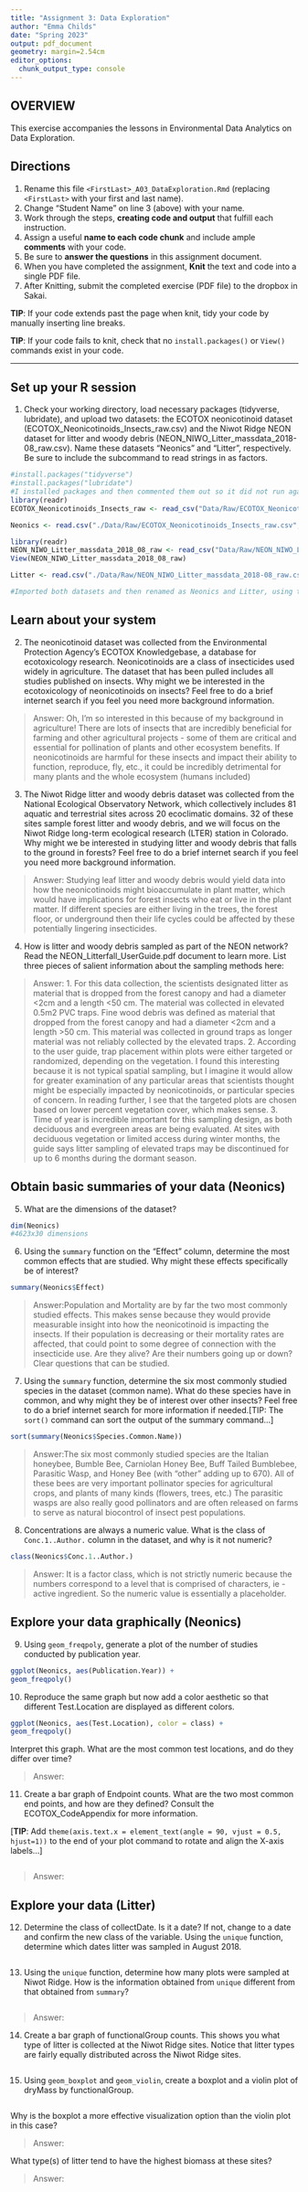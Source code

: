 ```yaml
---
title: "Assignment 3: Data Exploration"
author: "Emma Childs"
date: "Spring 2023"
output: pdf_document
geometry: margin=2.54cm
editor_options: 
  chunk_output_type: console
---
```


## OVERVIEW

This exercise accompanies the lessons in Environmental Data Analytics on Data Exploration.

## Directions

1.  Rename this file `<FirstLast>_A03_DataExploration.Rmd` (replacing `<FirstLast>` with your first and last name).
2.  Change "Student Name" on line 3 (above) with your name.
3.  Work through the steps, **creating code and output** that fulfill each instruction. 
4.  Assign a useful **name to each code chunk** and include ample **comments** with your code.
5.  Be sure to **answer the questions** in this assignment document.
6.  When you have completed the assignment, **Knit** the text and code into a single PDF file.
7.  After Knitting, submit the completed exercise (PDF file) to the dropbox in Sakai.

**TIP**: If your code extends past the page when knit, tidy your code by manually inserting line breaks.

**TIP**: If your code fails to knit, check that no `install.packages()` or `View()` commands exist in your code. 

---

## Set up your R session

1.  Check your working directory, load necessary packages (tidyverse, lubridate), and upload two datasets: the ECOTOX neonicotinoid dataset (ECOTOX_Neonicotinoids_Insects_raw.csv) and the Niwot Ridge NEON dataset for litter and woody debris (NEON_NIWO_Litter_massdata_2018-08_raw.csv). Name these datasets "Neonics" and "Litter", respectively. Be sure to include the subcommand to read strings in as factors.

```r
#install.packages("tidyverse")
#install.packages("lubridate")
#I installed packages and then commented them out so it did not run again.
library(readr)
ECOTOX_Neonicotinoids_Insects_raw <- read_csv("Data/Raw/ECOTOX_Neonicotinoids_Insects_raw.csv") 

Neonics <- read.csv("./Data/Raw/ECOTOX_Neonicotinoids_Insects_raw.csv",stringsAsFactors = TRUE)   

library(readr)
NEON_NIWO_Litter_massdata_2018_08_raw <- read_csv("Data/Raw/NEON_NIWO_Litter_massdata_2018-08_raw.csv")
View(NEON_NIWO_Litter_massdata_2018_08_raw)

Litter <- read.csv("./Data/Raw/NEON_NIWO_Litter_massdata_2018-08_raw.csv",stringsAsFactors = TRUE)   

#Imported both datasets and then renamed as Neonics and Litter, using the string as factors command.  
```

## Learn about your system

2.  The neonicotinoid dataset was collected from the Environmental Protection Agency's ECOTOX Knowledgebase, a database for ecotoxicology research. Neonicotinoids are a class of insecticides used widely in agriculture. The dataset that has been pulled includes all studies published on insects. Why might we be interested in the ecotoxicology of neonicotinoids on insects? Feel free to do a brief internet search if you feel you need more background information.

> Answer: Oh, I'm so interested in this because of my background in agriculture! There are lots of insects that are incredibly beneficial for farming and other agricultural projects - some of them are critical and essential for pollination of plants and other ecosystem benefits. If neonicotinoids are harmful for these insects and impact their ability to function, reproduce, fly, etc., it could be incredibly detrimental for many plants and the whole ecosystem (humans included)

3.  The Niwot Ridge litter and woody debris dataset was collected from the National Ecological Observatory Network, which collectively includes 81 aquatic and terrestrial sites across 20 ecoclimatic domains. 32 of these sites sample forest litter and woody debris, and we will focus on the Niwot Ridge long-term ecological research (LTER) station in Colorado. Why might we be interested in studying litter and woody debris that falls to the ground in forests? Feel free to do a brief internet search if you feel you need more background information.

> Answer: Studying leaf litter and woody debris would yield data into how the neonicotinoids might bioaccumulate in plant matter, which would have implications for forest insects who eat or live in the plant matter. If different species are either living in the trees, the forest floor, or underground then their life cycles could be affected by these potentially lingering insecticides.

4.  How is litter and woody debris sampled as part of the NEON network? Read the NEON_Litterfall_UserGuide.pdf document to learn more. List three pieces of salient information about the sampling methods here:

> Answer: 
 1. For this data collection, the scientists designated litter as material that is dropped from the forest canopy and had a diameter <2cm and a length <50 cm. The material was collected in elevated 0.5m2 PVC traps. Fine wood debris was defined as material that dropped from the forest canopy and had a diameter <2cm and a length >50 cm. This material was collected in ground traps as longer material was not reliably collected by the elevated traps. 
 2. According to the user guide, trap placement within plots were either targeted or randomized, depending on the vegetation. I found this interesting because it is not typical spatial sampling, but I imagine it would allow for greater examination of any particular areas that scientists thought might be especially impacted by neonicotinoids, or particular species of concern. In reading further, I see that the targeted plots are chosen based on lower percent vegetation cover, which makes sense. 
 3. Time of year is incredible important for this sampling design, as both deciduous and evergreen areas are being evaluated. At sites with deciduous vegetation or limited access during winter months, the guide says litter sampling of elevated traps may be discontinued for up to 6 months during the dormant season. 


## Obtain basic summaries of your data (Neonics)

5.  What are the dimensions of the dataset?

```r
dim(Neonics)
#4623x30 dimensions
```

6.  Using the `summary` function on the "Effect" column, determine the most common effects that are studied. Why might these effects specifically be of interest?

```r

summary(Neonics$Effect)
```

> Answer:Population and Mortality are by far the two most commonly studied effects. This makes sense because they would provide measurable insight into how the neonicotinoid is impacting the insects. If their population is decreasing or their mortality rates are affected, that could point to some degree of connection with the insecticide use. Are they alive? Are their numbers going up or down? Clear questions that can be studied. 


7.  Using the `summary` function, determine the six most commonly studied species in the dataset (common name). What do these species have in common, and why might they be of interest over other insects? Feel free to do a brief internet search for more information if needed.[TIP: The `sort()` command can sort the output of the summary command...]

```r
sort(summary(Neonics$Species.Common.Name))
```

> Answer:The six most commonly studied species are the Italian honeybee, Bumble Bee, Carniolan Honey Bee, Buff Tailed Bumblebee, Parasitic Wasp, and Honey Bee (with "other" adding up to 670). All of these bees are very important pollinator species for agricultural crops, and plants of many kinds (flowers, trees, etc.) The parasitic wasps are also really good pollinators and are often released on farms to serve as natural biocontrol of insect pest populations. 

8.  Concentrations are always a numeric value. What is the class of `Conc.1..Author.` column in the dataset, and why is it not numeric?


```r
class(Neonics$Conc.1..Author.)
```

> Answer: It is a factor class, which is not strictly numeric because the numbers correspond to a level that is comprised of characters, ie - active ingredient. So the numeric value is essentially a placeholder. 

## Explore your data graphically (Neonics)

9.  Using `geom_freqpoly`, generate a plot of the number of studies conducted by publication year.

```r
ggplot(Neonics, aes(Publication.Year)) +
geom_freqpoly()
```

10. Reproduce the same graph but now add a color aesthetic so that different Test.Location are displayed as different colors.

```r
ggplot(Neonics, aes(Test.Location), color = class) +
geom_freqpoly()
```

Interpret this graph. What are the most common test locations, and do they differ over time?

> Answer:

11. Create a bar graph of Endpoint counts. What are the two most common end points, and how are they defined? Consult the ECOTOX_CodeAppendix for more information. 

[**TIP**: Add `theme(axis.text.x = element_text(angle = 90, vjust = 0.5, hjust=1))` to the end of your plot command to rotate and align the X-axis labels...]

```r

```

> Answer:

## Explore your data (Litter)

12. Determine the class of collectDate. Is it a date? If not, change to a date and confirm the new class of the variable. Using the `unique` function, determine which dates litter was sampled in August 2018.

```r

```

13. Using the `unique` function, determine how many plots were sampled at Niwot Ridge. How is the information obtained from `unique` different from that obtained from `summary`?

```r

```

> Answer:

14. Create a bar graph of functionalGroup counts. This shows you what type of litter is collected at the Niwot Ridge sites. Notice that litter types are fairly equally distributed across the Niwot Ridge sites.

```r

```

15. Using `geom_boxplot` and `geom_violin`, create a boxplot and a violin plot of dryMass by functionalGroup.

```r

```

Why is the boxplot a more effective visualization option than the violin plot in this case?

> Answer:

What type(s) of litter tend to have the highest biomass at these sites?

> Answer:
